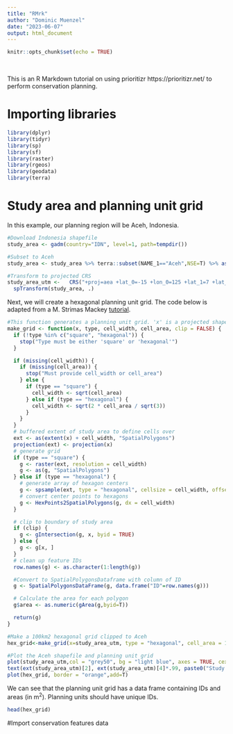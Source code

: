 ```yaml
---
title: "RMrk"
author: "Dominic Muenzel"
date: "2023-06-07"
output: html_document
---
```


```r
knitr::opts_chunk$set(echo = TRUE)
```
  
<br>
  
  
This is an R Markdown tutorial on using prioritizr https://prioritizr.net/ to perform conservation planning.

# Importing libraries


  
```r
library(dplyr)
library(tidyr)
library(sp)
library(sf)
library(raster)
library(rgeos)
library(geodata)
library(terra)
```

# Study area and planning unit grid
  
In this example, our planning region will be Aceh, Indonesia. 
  
```r

#Download Indonesia shapefile
study_area <- gadm(country="IDN", level=1, path=tempdir()) 

#Subset to Aceh
study_area <- study_area %>% terra::subset(NAME_1=="Aceh",NSE=T) %>% as( "Spatial")

#Transform to projected CRS
study_area_utm <-   CRS("+proj=aea +lat_0=-15 +lon_0=125 +lat_1=7 +lat_2=-32 +x_0=0 +y_0=0 +datum=WGS84 +units=m +no_defs +type=crs") %>% 
  spTransform(study_area, .)


```

Next, we will create a hexagonal planning unit grid. The code below is adapted from a M. Strimas Mackey [tutorial](https://strimas.com/post/hexagonal-grids/#:~:text=Creating%20grids-,Hexagonal%20grids,grid%20of%20polygons%20with%20HexPoints2SpatialPolygons%20.).

```r
#This function generates a planning unit grid. 'x' is a projected shapefile of the region. 'type' is either square or hexagonal. 'cell_width' or 'cell_area' is supplied in units of the projection. 'clip' determines whether the grid is clipped (TRUE) or not (FALSE) to the region
make_grid <- function(x, type, cell_width, cell_area, clip = FALSE) {
  if (!type %in% c("square", "hexagonal")) {
    stop("Type must be either 'square' or 'hexagonal'")
  }

  if (missing(cell_width)) {
    if (missing(cell_area)) {
      stop("Must provide cell_width or cell_area")
    } else {
      if (type == "square") {
        cell_width <- sqrt(cell_area)
      } else if (type == "hexagonal") {
        cell_width <- sqrt(2 * cell_area / sqrt(3))
      }
    }
  }
  # buffered extent of study area to define cells over
  ext <- as(extent(x) + cell_width, "SpatialPolygons")
  projection(ext) <- projection(x)
  # generate grid
  if (type == "square") {
    g <- raster(ext, resolution = cell_width)
    g <- as(g, "SpatialPolygons")
  } else if (type == "hexagonal") {
    # generate array of hexagon centers
    g <- spsample(ext, type = "hexagonal", cellsize = cell_width, offset = c(0, 0))
    # convert center points to hexagons
    g <- HexPoints2SpatialPolygons(g, dx = cell_width)
  }

  # clip to boundary of study area
  if (clip) {
    g <- gIntersection(g, x, byid = TRUE)
  } else {
    g <- g[x, ]
  }
  # clean up feature IDs
  row.names(g) <- as.character(1:length(g))

  #Convert to SpatialPolygonsDataframe with column of ID
  g <- SpatialPolygonsDataFrame(g, data.frame("ID"=row.names(g)))

  # Calculate the area for each polygon
  g$area <- as.numeric(gArea(g,byid=T))

  return(g)
}

#Make a 100km2 hexagonal grid clipped to Aceh
hex_grid<-make_grid(x=study_area_utm, type = "hexagonal", cell_area = 100000000, clip = TRUE)

#Plot the Aceh shapefile and planning unit grid
plot(study_area_utm,col = "grey50", bg = "light blue", axes = TRUE, cex = 20)
text(ext(study_area_utm)[2], ext(study_area_utm)[4]*.99, paste0("Study Area:\n",study_area_utm$NAME_1))
plot(hex_grid, border = "orange",add=T)

```

We can see that the planning unit grid has a data frame containing IDs and areas (in m^2^). Planning units should have unique IDs.

```r
head(hex_grid)
```

#Import conservation features data